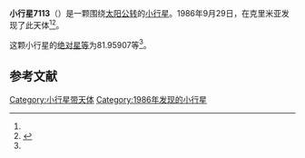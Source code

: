 {{Infobox planet
| bgcolour = #FFFFC0
| name = 7113 Ostapbender
| symbol = 
| image = 
| caption = 
| discovery = yes
| discovery_ref = 
| discoverer = {{link-en|柳德米拉·卡拉季奇|Lyudmila Karachkina}}
| discovery_site = [[克里米亚|克里米亚]] 
| discovered = 1986年9月29日
| designations = yes
| mp_name = 
| named_after = 
| alt_names = 1986 SD2/ 1971 TP2 / 1973 AQ3 / 1986 WE5
| mp_category = [[主带小行星|主带小行星]]
| orbit_ref = <ref name="a">[http://ssd.jpl.nasa.gov/sbdb.cgi?sstr=7113 7113 Ostapbender] {{Wayback|url=http://ssd.jpl.nasa.gov/sbdb.cgi?sstr=7113 |date=20201124023201 }}，小行星數據庫瀏覽器（JPL Small-Body Database Browser）－[[美国国家航空航天局|美国国家航空航天局]]喷气推进实验室</ref>
| epoch = 2456400.5 (2013年4月18日更新)
| aphelion = {{convert|3.1139021|AU|km|3|abbr=on|lk=out}}
| perihelion = {{convert|2.8123551|AU|km|3|abbr=on}}
| semimajor = {{convert|2.9631286|AU|km|3|abbr=on}}
| eccentricity = 0.0508832
| period = 1863.048544 [[日|日]]<br />5.1[[儒略年|儒略年]]
| avg_speed = 
| inclination = 12.64724
| asc_node = 303.91528
| mean_anomaly = 
| arg_peri = 81.95907
| satellites = 
| physical_characteristics = yes
| dimensions = 
| mass = 
| density = 
| surface_grav = 
| escape_velocity = 
| sidereal_day = 
| axial_tilt = 
| pole_ecliptic_lat = 
| pole_ecliptic_lon = 
| albedo = 
| temperatures= 
| temp_name1 = 
| mean_temp_1 = 
| max_temp_1 = 
| temp_name2 = 
| max_temp_2 = 
| spectral_type = 
| abs_magnitude = 81.95907
}}

'''小行星7113'''（{{lang-en|7113 Ostapbender}}）是一颗围绕[[太阳|太阳]][[公转|公转]]的[[小行星|小行星]]。1986年9月29日，{{link-en|柳德米拉·卡拉季奇|Lyudmila Karachkina}}在克里米亚发现了此天体<ref name="a" /><ref>{{cite news|title=小行星列表|url=http://cfa-www.harvard.edu/iau/lists/NumberedMPs.txt|accessdate=2013-07-08|newspaper=哈佛大学|archive-date=2008-05-17|archive-url=https://web.archive.org/web/20080517010638/http://cfa-www.harvard.edu/iau/lists/NumberedMPs.txt|dead-url=no}}</ref>。

这颗小行星的[[绝对星等|绝对星等]]为81.95907等<ref name="a" />。

==参考文献==
{{reflist}}
{{Minor Planet Number|[[小行星7112|小行星7112]]|[[小行星7114|小行星7114]]}}

{{小天体}}

[[Category:小行星带天体|Category:小行星带天体]]
[[Category:1986年发现的小行星|Category:1986年发现的小行星]]

{{asteroid-stub}}